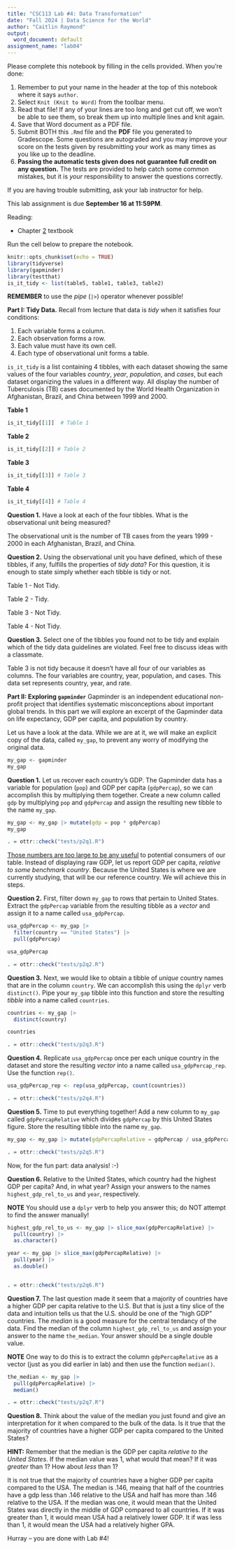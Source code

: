 ```yaml
---
title: "CSC113 Lab #4: Data Transformation"
date: "Fall 2024 | Data Science for the World"
author: "Caitlin Raymond"
output:
  word_document: default
assignment_name: "lab04"
---
```


Please complete this notebook by filling in the cells provided. When you're done:

1.  Remember to put your name in the header at the top of this notebook where it says `author`.
2.  Select `Knit (Knit to Word)` from the toolbar menu.
3.  Read that file! If any of your lines are too long and get cut off, we won't be able to see them, so break them up into multiple lines and knit again.
4.  Save that Word document as a PDF file. 
5.  Submit BOTH this `.Rmd` file and the __PDF__ file you generated to Gradescope.
    Some questions are autograded and you may improve your score on the tests given 
    by resubmitting your work as many times as you like up to the deadline. 
6. **Passing the automatic tests given does not guarantee full credit on any question.** The tests are provided to help catch some common mistakes, but it is *your* responsibility to answer the questions correctly.  

If you are having trouble submitting, ask your lab instructor for help. 

This lab assignment is due __September 16 at 11:59PM__.

Reading: 

- Chapter [2](https://ds4world.cs.miami.edu/data-transformation.html) textbook

Run the cell below to prepare the notebook.

```r
knitr::opts_chunk$set(echo = TRUE)
library(tidyverse)
library(gapminder)
library(testthat)
is_it_tidy <- list(table5, table1, table3, table2)
```

__REMEMBER__ to use the *pipe* (`|>`) operator whenever possible!

**Part I: Tidy Data.** Recall from lecture that data is *tidy* when it satisfies four conditions:

1.  Each variable forms a column.
2.  Each observation forms a row.
3.  Each value must have its own cell.
4.  Each type of observational unit forms a table.

`is_it_tidy` is a list containing 4 tibbles, with each dataset showing the same values of the four variables *country*, *year*, *population*, and *cases*, but each dataset organizing the values in a different way. All display the number of Tuberculosis (TB) cases documented by the World Health Organization in Afghanistan, Brazil, and China between 1999 and 2000.



**Table 1**

```r
is_it_tidy[[1]]  # Table 1 
```

**Table 2**

```r
is_it_tidy[[2]] # Table 2
```

**Table 3**

```r
is_it_tidy[[3]] # Table 3
```

**Table 4**

```r
is_it_tidy[[4]] # Table 4
```

**Question 1.** Have a look at each of the four tibbles. What is the observational unit being measured?


The observational unit is the number of TB cases from the years 1999 - 2000 in each Afghanistan, Brazil, and China. 



**Question 2.** Using the observational unit you have defined, which of these tibbles, if any, fulfills the properties of *tidy data*? For this question, it is enough to state simply whether each tibble is tidy or not.  

Table 1 - Not Tidy.

Table 2 - Tidy.

Table 3 - Not Tidy.

Table 4 - Not Tidy.


**Question 3.** Select one of the tibbles you found not to be tidy and explain which of the tidy data guidelines are violated. Feel free to discuss ideas with a classmate. 

Table 3 is not tidy because it doesn't have all four of our variables as columns. The four variables are country, year, population, and cases. This data set represents country, year, and rate. 


**Part II: Exploring `gapminder`** Gapminder is an independent educational non-profit project that identifies systematic misconceptions about important global trends. In this part we will explore an excerpt of the Gapminder data on life expectancy, GDP per capita, and population by country.

Let us have a look at the data. While we are at it, we will make an explicit copy of the data, called `my_gap`, to prevent any worry of modifying the original data.

```r
my_gap <- gapminder
my_gap
```

**Question 1.** Let us recover each country's GDP. The Gapminder data has a variable for population (`pop`) and GDP per capita (`gdpPercap`), so we can accomplish this by multiplying them together. Create a new column called `gdp` by multiplying `pop` and `gdpPercap` and assign the resulting new tibble to the name `my_gap`.

```r

my_gap <- my_gap |> mutate(gdp = pop * gdpPercap)
my_gap

```

```r
. = ottr::check("tests/p2q1.R")
```

[Those numbers are too large to be any useful](https://fivethirtyeight.com/features/xkcd-randall-munroe-qanda-what-if/) to potential consumers of our table. Instead of displaying raw GDP, let us report GDP per capita, *relative to some benchmark country*. Because the United States is where we are currently studying, that will be our reference country. We will achieve this in steps. 

**Question 2.** First, filter down `my_gap` to rows that pertain to United States. Extract the `gdpPercap` variable from the resulting tibble as a *vector* and assign it to a name called `usa_gdpPercap`. 

```r
usa_gdpPercap <- my_gap |>
  filter(country == "United States") |>
  pull(gdpPercap)

usa_gdpPercap


```

```r
. = ottr::check("tests/p2q2.R")
```

**Question 3.** Next, we would like to obtain a tibble of *unique* country names that are in the column `country`. We can accomplish this using the `dplyr` verb `distinct()`. Pipe your `my_gap` tibble into this function and store the resulting *tibble* into a name called `countries`. 

```r

countries <- my_gap |>
  distinct(country)

countries


```

```r
. = ottr::check("tests/p2q3.R")
```

**Question 4.** Replicate `usa_gdpPercap` once per each unique country in the dataset and store the resulting *vector* into a name called `usa_gdpPercap_rep`. Use the function `rep()`. 

```r

usa_gdpPercap_rep <- rep(usa_gdpPercap, count(countries))


```

```r
. = ottr::check("tests/p2q4.R")
```

**Question 5.** Time to put everything together! Add a new column to `my_gap` called `gdpPercapRelative` which divides `gdpPercap` by this United States figure. Store the resulting tibble into the name `my_gap`. 

```r
 
my_gap <- my_gap |> mutate(gdpPercapRelative = gdpPercap / usa_gdpPercap_rep)


```

```r
. = ottr::check("tests/p2q5.R")
```

Now, for the fun part: data analysis! :-)

**Question 6.**  Relative to the United States, which country had the highest GDP per capita? And, in what year? Assign your answers to the names `highest_gdp_rel_to_us` and `year`, respectively.

__NOTE__ You should use a `dplyr` verb to help you answer this; do NOT attempt to find the answer manually! 

```r

highest_gdp_rel_to_us <- my_gap |> slice_max(gdpPercapRelative) |>
  pull(country) |> 
  as.character()

year <- my_gap |> slice_max(gdpPercapRelative) |> 
  pull(year) |> 
  as.double()



```

```r
. = ottr::check("tests/p2q6.R")
```

**Question 7.** The last question made it seem that a majority of countries have a higher GDP per capita relative to the U.S. But that is just a tiny slice of the data and intuition tells us that the U.S. should be one of the "high GDP" countries. The *median* is a good measure for the central tendancy of the data. Find the median of the column `highest_gdp_rel_to_us` and assign your answer to the name `the_median`. Your answer should be a single double value. 

__NOTE__ One way to do this is to extract the column `gdpPercapRelative` as a vector (just as you did earlier in lab) and then use the function `median()`.

```r
the_median <- my_gap |>
  pull(gdpPercapRelative) |>
  median()
```

```r
. = ottr::check("tests/p2q7.R")
```

**Question 8.** Think about the value of the median you just found and give an interpretation for it when compared to the bulk of the data. Is it true that the majority of countries have a higher GDP per capita compared to the United States?

__HINT:__ Remember that the median is the GDP per capita *relative to the United States*. If the median value was 1, what would that mean? If it was *greater* than 1? How about *less* than 1? 

It is not true that the majority of countries have a higher GDP per capita compared to the USA. The median is .146, meaing that half of the countries have a gdp less than .146 relative to the USA and half has more than .146 relative to the USA. If the median was one, it would mean that the United States was directly in the middle of GDP compared to all countries. If it was greater than 1, it would mean USA had a relatively lower GDP. It if was less than 1, it would mean the USA had a relatively higher GPA. 

Hurray -- you are done with Lab #4! 

